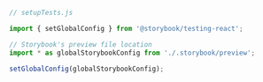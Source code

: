 ```js
// setupTests.js

import { setGlobalConfig } from '@storybook/testing-react';

// Storybook's preview file location
import * as globalStorybookConfig from './.storybook/preview';

setGlobalConfig(globalStorybookConfig);
```